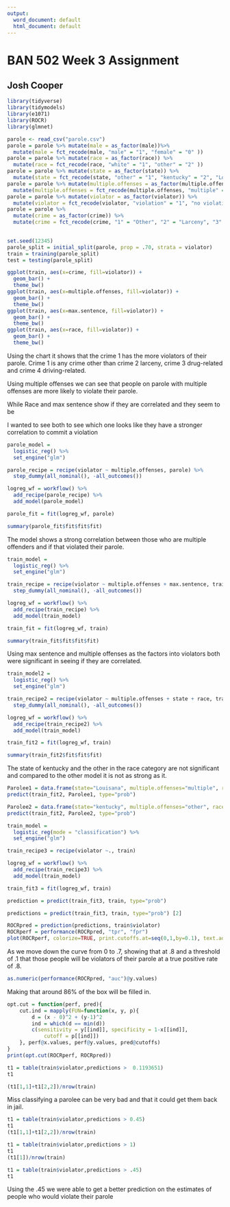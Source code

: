 ---
output:
  word_document: default
  html_document: default
---
# BAN 502 Week 3 Assignment

## Josh Cooper 

```{r}
library(tidyverse)
library(tidymodels)
library(e1071) 
library(ROCR) 
library(glmnet)
```

```{r}
parole <- read_csv("parole.csv")
parole = parole %>% mutate(male = as_factor(male))%>%
  mutate(male = fct_recode(male, "male" = "1", "female" = "0" ))
parole = parole %>% mutate(race = as_factor(race)) %>%
  mutate(race = fct_recode(race, "white" = "1", "other" = "2" )) 
parole = parole %>% mutate(state = as_factor(state)) %>%
  mutate(state = fct_recode(state, "other" = "1", "kentucky" = "2", "Louisana"= "3", "Virginia"="4" ))
parole = parole %>% mutate(multiple.offenses = as_factor(multiple.offenses)) %>%
  mutate(multiple.offenses = fct_recode(multiple.offenses, "multiple" = "1", "other" = "0" )) 
parole = parole %>% mutate(violator = as_factor(violator)) %>%
  mutate(violator = fct_recode(violator, "violation" = "1", "no violation" = "0" ))
parole = parole %>%
  mutate(crime = as_factor(crime)) %>%
  mutate(crime = fct_recode(crime, "1" = "Other", "2" = "Larceny", "3" = "Drug", "4" = "Driving"))
   
```

```{r}
set.seed(12345)
parole_split = initial_split(parole, prop = .70, strata = violator)
train = training(parole_split)
test = testing(parole_split)
```

```{r}
ggplot(train, aes(x=crime, fill=violator)) +
  geom_bar() +
  theme_bw()
ggplot(train, aes(x=multiple.offenses, fill=violator)) +
  geom_bar() +
  theme_bw()
ggplot(train, aes(x=max.sentence, fill=violator)) +
  geom_bar() +
  theme_bw()
ggplot(train, aes(x=race, fill=violator)) +
  geom_bar() +
  theme_bw()
```

Using the chart it shows that the crime 1 has the more violators of their parole. Crime 1 is any crime other than crime 2 larceny, crime 3 drug-related and crime 4 driving-related.

Using multiple offenses we can see that people on parole with multiple offenses are more likely to violate their parole.

While Race and max sentence show if they are correlated and they seem to be 

I wanted to see both to see which one looks like they have a stronger correlation to commit a violation

```{r}
parole_model = 
  logistic_reg() %>%
  set_engine("glm") 

parole_recipe = recipe(violator ~ multiple.offenses, parole) %>%
  step_dummy(all_nominal(), -all_outcomes())  

logreg_wf = workflow() %>%
  add_recipe(parole_recipe) %>% 
  add_model(parole_model)

parole_fit = fit(logreg_wf, parole)
```

```{r}
summary(parole_fit$fit$fit$fit)
```

The model shows a strong correlation between those who are multiple offenders and if that violated their parole.

```{r}
train_model = 
  logistic_reg() %>%
  set_engine("glm") 

train_recipe = recipe(violator ~ multiple.offenses + max.sentence, train) %>%
  step_dummy(all_nominal(), -all_outcomes())  

logreg_wf = workflow() %>%
  add_recipe(train_recipe) %>% 
  add_model(train_model)

train_fit = fit(logreg_wf, train)
```

```{r}
summary(train_fit$fit$fit$fit)
```

Using max sentence and multiple offenses as the factors into violators both were significant in seeing if they are correlated.

```{r}
train_model2 = 
  logistic_reg() %>%
  set_engine("glm") 

train_recipe2 = recipe(violator ~ multiple.offenses + state + race, train) %>%
  step_dummy(all_nominal(), -all_outcomes())  

logreg_wf = workflow() %>%
  add_recipe(train_recipe2) %>% 
  add_model(train_model)

train_fit2 = fit(logreg_wf, train)
```

```{r}
summary(train_fit2$fit$fit$fit)
```
The state of kentucky and the other in the race category are not significant and compared to the other model it is not as strong as it.

```{r}
Parolee1 = data.frame(state="Louisana", multiple.offenses="multiple", race="white")
predict(train_fit2, Parolee1, type="prob")
```

```{r}
Parolee2 = data.frame(state="kentucky", multiple.offenses="other", race="other")
predict(train_fit2, Parolee2, type="prob")
```

```{r}
train_model = 
  logistic_reg(mode = "classification") %>% 
  set_engine("glm") 

train_recipe3 = recipe(violator ~., train)

logreg_wf = workflow() %>%
  add_recipe(train_recipe3) %>% 
  add_model(train_model)

train_fit3 = fit(logreg_wf, train)
```

```{r}
prediction = predict(train_fit3, train, type="prob") 
```

```{r}
predictions = predict(train_fit3, train, type="prob") [2] 
```


```{r}
ROCRpred = prediction(predictions, train$violator) 
ROCRperf = performance(ROCRpred, "tpr", "fpr")
plot(ROCRperf, colorize=TRUE, print.cutoffs.at=seq(0,1,by=0.1), text.adj=c(-0.2,1.7))
```

As we move down the curve from 0 to .7, showing that at .8 and a threshold of .1 that those people will be violators of their parole at a true positive rate of .8.

```{r}
as.numeric(performance(ROCRpred, "auc")@y.values)
```
Making that around 86% of the box will be filled in.

```{r}
opt.cut = function(perf, pred){
    cut.ind = mapply(FUN=function(x, y, p){
        d = (x - 0)^2 + (y-1)^2
        ind = which(d == min(d))
        c(sensitivity = y[[ind]], specificity = 1-x[[ind]], 
            cutoff = p[[ind]])
    }, perf@x.values, perf@y.values, pred@cutoffs)
}
print(opt.cut(ROCRperf, ROCRpred))
```

```{r}
t1 = table(train$violator,predictions >  0.1193651)
t1
```

```{r}
(t1[1,1]+t1[2,2])/nrow(train)
```
Miss classifying a parolee can be very bad and that it could get them back in jail. 

```{r}
t1 = table(train$violator,predictions > 0.45)
t1
(t1[1,1]+t1[2,2])/nrow(train)
```

```{r}
t1 = table(train$violator,predictions > 1)
t1
(t1[1])/nrow(train)
```

```{r}
t1 = table(train$violator,predictions > .45)
t1
```

Using the .45 we were able to get a better prediction on the estimates of people who would violate their parole